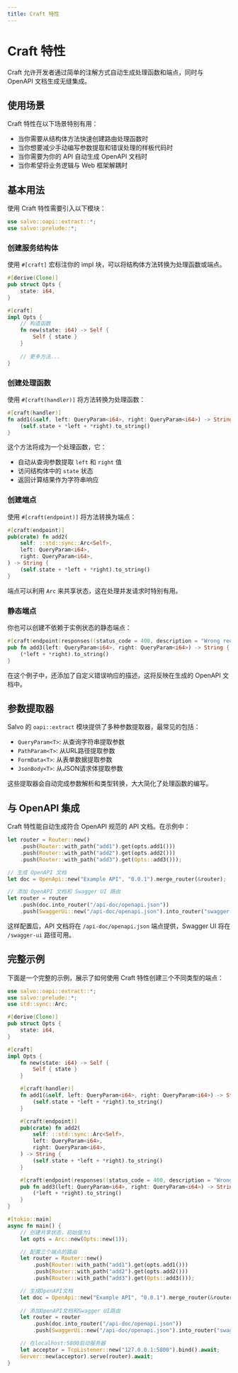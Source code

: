 ```yaml
---
title: Craft 特性
---
```


# Craft 特性

Craft 允许开发者通过简单的注解方式自动生成处理函数和端点，同时与 OpenAPI 文档生成无缝集成。

## 使用场景

Craft 特性在以下场景特别有用：

- 当你需要从结构体方法快速创建路由处理函数时
- 当你想要减少手动编写参数提取和错误处理的样板代码时
- 当你需要为你的 API 自动生成 OpenAPI 文档时
- 当你希望将业务逻辑与 Web 框架解耦时

## 基本用法

使用 Craft 特性需要引入以下模块：

```rust
use salvo::oapi::extract::*;
use salvo::prelude::*;
```

### 创建服务结构体

使用 `#[craft]` 宏标注你的 impl 块，可以将结构体方法转换为处理函数或端点。

```rust
#[derive(Clone)]
pub struct Opts {
    state: i64,
}

#[craft]
impl Opts {
    // 构造函数
    fn new(state: i64) -> Self {
        Self { state }
    }
    
    // 更多方法...
}
```

### 创建处理函数

使用 `#[craft(handler)]` 将方法转换为处理函数：

```rust
#[craft(handler)]
fn add1(&self, left: QueryParam<i64>, right: QueryParam<i64>) -> String {
    (self.state + *left + *right).to_string()
}
```

这个方法将成为一个处理函数，它：
- 自动从查询参数提取 `left` 和 `right` 值
- 访问结构体中的 `state` 状态
- 返回计算结果作为字符串响应

### 创建端点

使用 `#[craft(endpoint)]` 将方法转换为端点：

```rust
#[craft(endpoint)]
pub(crate) fn add2(
    self: ::std::sync::Arc<Self>,
    left: QueryParam<i64>,
    right: QueryParam<i64>,
) -> String {
    (self.state + *left + *right).to_string()
}
```

端点可以利用 `Arc` 来共享状态，这在处理并发请求时特别有用。

### 静态端点

你也可以创建不依赖于实例状态的静态端点：

```rust
#[craft(endpoint(responses((status_code = 400, description = "Wrong request parameters."))))]
pub fn add3(left: QueryParam<i64>, right: QueryParam<i64>) -> String {
    (*left + *right).to_string()
}
```

在这个例子中，还添加了自定义错误响应的描述，这将反映在生成的 OpenAPI 文档中。

## 参数提取器

Salvo 的 `oapi::extract` 模块提供了多种参数提取器，最常见的包括：

- `QueryParam<T>`: 从查询字符串提取参数
- `PathParam<T>`: 从URL路径提取参数
- `FormData<T>`: 从表单数据提取参数
- `JsonBody<T>`: 从JSON请求体提取参数

这些提取器会自动完成参数解析和类型转换，大大简化了处理函数的编写。

## 与 OpenAPI 集成

Craft 特性能自动生成符合 OpenAPI 规范的 API 文档。在示例中：

```rust
let router = Router::new()
    .push(Router::with_path("add1").get(opts.add1()))
    .push(Router::with_path("add2").get(opts.add2()))
    .push(Router::with_path("add3").get(Opts::add3()));

// 生成 OpenAPI 文档
let doc = OpenApi::new("Example API", "0.0.1").merge_router(&router);

// 添加 OpenAPI 文档和 Swagger UI 路由
let router = router
    .push(doc.into_router("/api-doc/openapi.json"))
    .push(SwaggerUi::new("/api-doc/openapi.json").into_router("swagger-ui"));
```

这样配置后，API 文档将在 `/api-doc/openapi.json` 端点提供，Swagger UI 将在 `/swagger-ui` 路径可用。

## 完整示例

下面是一个完整的示例，展示了如何使用 Craft 特性创建三个不同类型的端点：

```rust
use salvo::oapi::extract::*;
use salvo::prelude::*;
use std::sync::Arc;

#[derive(Clone)]
pub struct Opts {
    state: i64,
}

#[craft]
impl Opts {
    fn new(state: i64) -> Self {
        Self { state }
    }

    #[craft(handler)]
    fn add1(&self, left: QueryParam<i64>, right: QueryParam<i64>) -> String {
        (self.state + *left + *right).to_string()
    }

    #[craft(endpoint)]
    pub(crate) fn add2(
        self: ::std::sync::Arc<Self>,
        left: QueryParam<i64>,
        right: QueryParam<i64>,
    ) -> String {
        (self.state + *left + *right).to_string()
    }

    #[craft(endpoint(responses((status_code = 400, description = "Wrong request parameters."))))]
    pub fn add3(left: QueryParam<i64>, right: QueryParam<i64>) -> String {
        (*left + *right).to_string()
    }
}

#[tokio::main]
async fn main() {
    // 创建共享状态，初始值为1
    let opts = Arc::new(Opts::new(1));

    // 配置三个端点的路由
    let router = Router::new()
        .push(Router::with_path("add1").get(opts.add1()))
        .push(Router::with_path("add2").get(opts.add2()))
        .push(Router::with_path("add3").get(Opts::add3()));

    // 生成OpenAPI文档
    let doc = OpenApi::new("Example API", "0.0.1").merge_router(&router);
    
    // 添加OpenAPI文档和Swagger UI路由
    let router = router
        .push(doc.into_router("/api-doc/openapi.json"))
        .push(SwaggerUi::new("/api-doc/openapi.json").into_router("swagger-ui"));

    // 在localhost:5800启动服务器
    let acceptor = TcpListener::new("127.0.0.1:5800").bind().await;
    Server::new(acceptor).serve(router).await;
}
```